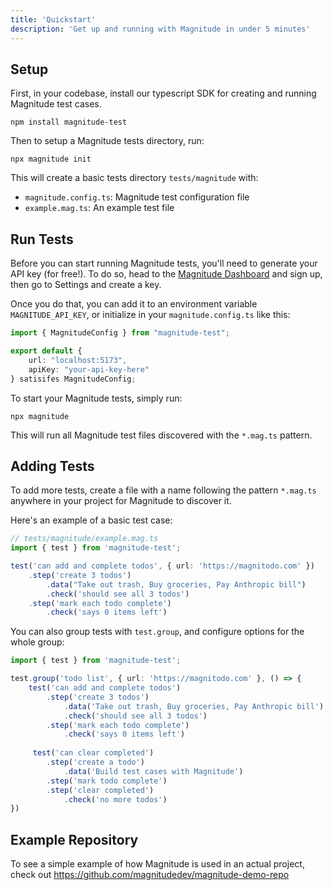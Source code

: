 ```yaml
---
title: 'Quickstart'
description: 'Get up and running with Magnitude in under 5 minutes'
---
```



## Setup
First, in your codebase, install our typescript SDK for creating and running Magnitude test cases.
```
npm install magnitude-test
```

Then to setup a Magnitude tests directory, run:
```
npx magnitude init
```
This will create a basic tests directory `tests/magnitude` with:
- `magnitude.config.ts`: Magnitude test configuration file
- `example.mag.ts`: An example test file

## Run Tests
Before you can start running Magnitude tests, you'll need to generate your API key (for free!).
To do so, head to the [Magnitude Dashboard](https://app.magnitude.run/signup) and sign up, then go to Settings and create a key.

Once you do that, you can add it to an environment variable `MAGNITUDE_API_KEY`, or initialize in your `magnitude.config.ts` like this:
```typescript
import { MagnitudeConfig } from "magnitude-test";

export default {
    url: "localhost:5173",
    apiKey: "your-api-key-here"
} satisifes MagnitudeConfig;
```

To start your Magnitude tests, simply run:
```
npx magnitude
```
This will run all Magnitude test files discovered with the `*.mag.ts` pattern.

## Adding Tests
To add more tests, create a file with a name following the pattern `*.mag.ts` anywhere in your project for Magnitude to discover it.

Here's an example of a basic test case:
```ts
// tests/magnitude/example.mag.ts
import { test } from 'magnitude-test';

test('can add and complete todos', { url: 'https://magnitodo.com' })
    .step('create 3 todos')
        .data("Take out trash, Buy groceries, Pay Anthropic bill")
        .check('should see all 3 todos')
    .step('mark each todo complete')
        .check('says 0 items left')
```

You can also group tests with `test.group`, and configure options for the whole group:
```ts
import { test } from 'magnitude-test';

test.group('todo list', { url: 'https://magnitodo.com' }, () => {
    test('can add and complete todos')
        .step('create 3 todos')
            .data('Take out trash, Buy groceries, Pay Anthropic bill')
            .check('should see all 3 todos')
        .step('mark each todo complete')
            .check('says 0 items left')
    
     test('can clear completed')
        .step('create a todo')
            .data('Build test cases with Magnitude')
        .step('mark todo complete')
        .step('clear completed')
            .check('no more todos')
})
```

## Example Repository
To see a simple example of how Magnitude is used in an actual project, check out https://github.com/magnitudedev/magnitude-demo-repo
